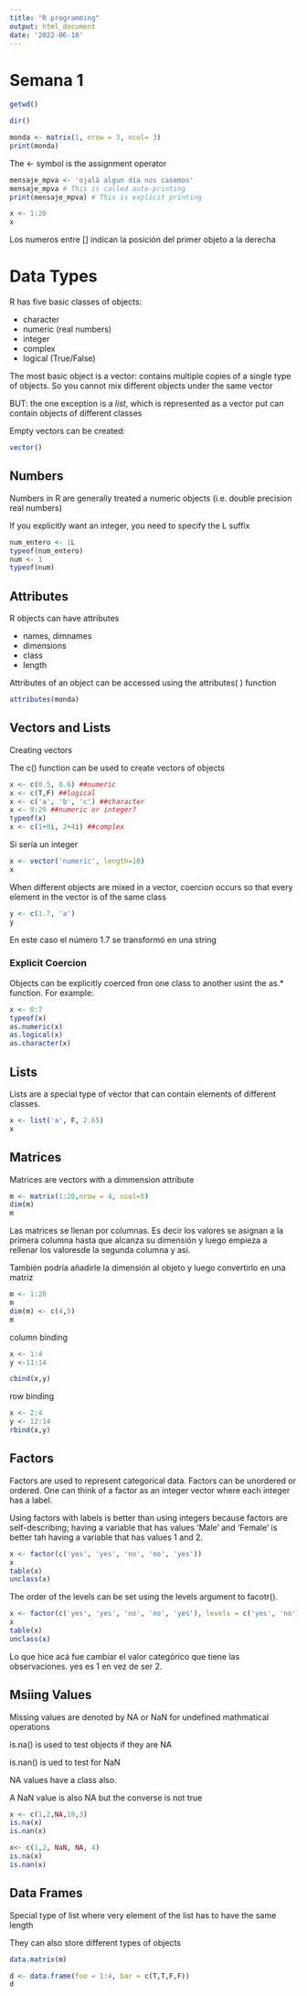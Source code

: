 ```yaml
---
title: "R programming"
output: html_document
date: '2022-06-18'
---
```


# Semana 1 

```r
getwd()
```

```r
dir()
```

```r
monda <- matrix(1, nrow = 3, ncol= 3)
print(monda)
```

The <- symbol is the assignment operator 

```r
mensaje_mpva <- 'ojalá algun día nos casemos'
mensaje_mpva # This is called auto-printing 
print(mensaje_mpva) # This is explicit printing 

```

```r
x <- 1:20
x
```

Los numeros entre [] indican la posición del primer objeto a la derecha 

# Data Types 

R has five basic classes of objects: 

- character 
- numeric (real numbers)
- integer 
- complex 
- logical (True/False)

The most basic object is a vector: contains multiple copies of a single type of objects. So you cannot mix different objects under the same vector 

BUT: the one exception is a *list*, which is represented as a vector put can contain objects of different classes 

Empty vectors can be created:

```r
vector()
```

## Numbers 

Numbers in R are generally treated a numeric objects (i.e. double precision real numbers)

If you explicitly want an integer, you need to specify the L suffix 

```r
num_entero <- 1L 
typeof(num_entero)
num <- 1 
typeof(num)
```

## Attributes 

R objects can have attributes

- names, dimnames
- dimensions 
- class
- length 


Attributes of an object can be accessed using the attributes( ) function 

```r
attributes(monda)
```

## Vectors and Lists 

Creating vectors 

The c() function can be used to create vectors of objects 

```r
x <- c(0.5, 0.6) ##numeric
x <- c(T,F) ##logical
x <- c('a', 'b', 'c') ##character 
x <- 9:29 ##numeric or integer?
typeof(x)
x <- c(1+0i, 2+4i) ##complex 

```

Si sería un integer 

```r
x <- vector('numeric', length=10)
x
```

When different objects are mixed in a vector, coercion occurs so that every element in the vector is of the same class 

```r
y <- c(1.7, 'a')
y
```

En este caso el número 1.7 se transformó en una string 

### Explicit Coercion 

Objects can be explicitly coerced fron one class to another usint the as.* function. For example:

```r
x <- 0:7
typeof(x)
as.numeric(x)
as.logical(x)
as.character(x)


```

## Lists 

Lists are a special type of vector that can contain elements of different classes.

```r
x <- list('a', F, 2.65)
x
```

## Matrices 

Matrices are vectors with a dimmension attribute 

```r
m <- matrix(1:20,nrow = 4, ncol=5)
dim(m)
m
```

Las matrices se llenan por columnas. Es decir los valores se asignan a la primera columna hasta que alcanza su dimensión y luego empieza a rellenar los valoresde la segunda columna y así. 

También podría añadirle la dimensión al objeto y luego convertirlo en una matriz

```r
m <- 1:20
m
dim(m) <- c(4,5)
m
```

column binding 

```r
x <- 1:4
y <-11:14

cbind(x,y)

```

row binding 

```r
x <- 2:4
y <- 12:14
rbind(x,y)
```

## Factors 

Factors are used to represent categorical data. Factors can be unordered or ordered. One can think of a factor as an integer vector where each integer has a label.

Using factors with labels is better than using integers because factors are self-describing; having a variable that has values 'Male' and 'Female' is better tah having a variable that has values 1 and 2.

```r
x <- factor(c('yes', 'yes', 'no', 'no', 'yes'))
x
table(x)
unclass(x)
```

The order of the levels can be set using the levels argument to facotr().

```r
x <- factor(c('yes', 'yes', 'no', 'no', 'yes'), levels = c('yes', 'no'))
x
table(x)
unclass(x)

```

Lo que hice acá fue cambiar el valor categórico que tiene las observaciones. yes es 1 en vez de ser 2. 

## Msiing Values 

Missing values are denoted by NA or NaN for undefined mathmatical operations 

is.na() is used to test objects if they are NA 

is.nan() is ued to test for NaN 

NA values have a class also.

A NaN value is also NA but the converse is not true 

```r
x <- c(1,2,NA,10,3)
is.na(x)
is.nan(x)

```

```r
x<- c(1,2, NaN, NA, 4)
is.na(x)
is.nan(x)

```

## Data Frames 

Special type of list where very element of the list has to have the same length 

They can also store different types of objects 

```r
data.matrix(m)

```


```r
d <- data.frame(foo = 1:4, bar = c(T,T,F,F))
d
```

